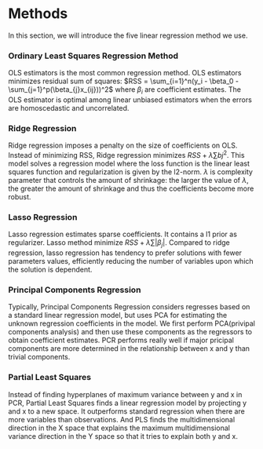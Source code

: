 
# Methods

In this section, we will introduce the five linear regression method we use.

### Ordinary Least Squares Regression Method

OLS estimators is the most common regression method. OLS estimators minimizes residual sum of squares: $RSS = \sum_{i=1}^n(y_i - \beta_0 - \sum_{j=1}^p(\beta_{j}x_{ij}))^2$ where $\beta_i$ are coefficient estimates. The OLS estimator is optimal among linear unbiased estimators when the errors are homoscedastic and uncorrelated.

### Ridge Regression

Ridge regression imposes a penalty on the size of coefficients on OLS. Instead of minimizing RSS, Ridge regression minimizes $RSS + \lambda \sum bj^2$. This model solves a regression model where the loss function is the linear least squares function and regularization is given by the l2-norm. $\lambda$ is complexity parameter that controls the amount of shrinkage: the larger the value of $\lambda$, the greater the amount of shrinkage and thus the coefficients become more robust.

### Lasso Regression

Lasso regression estimates sparse coefficients. It contains a l1 prior as regularizer. Lasso method minimize $RSS + \lambda \sum |{\beta_j}|$. Compared to ridge regression, lasso regression has tendency to prefer solutions with fewer parameters values, efficiently reducing the number of variables upon which the solution is dependent.

### Principal Components Regression

Typically, Principal Components Regression considers regresses based on a standard linear regression model, but uses PCA for estimating the unknown regression coefficients in the model. We first perform PCA(privipal components analysis) and then use these components as the regressors to obtain coefficient estimates. PCR performs really well if major pricipal components are more determined in the relationship between x and y than trivial components.

### Partial Least Squares

Instead of finding hyperplanes of maximum variance between y and x in PCR, Partial Least Squares finds a linear regression model by projecting y and x to a new space. It outperforms standard regression when there are more variables than observations. And PLS finds the multidimensional direction in the X space that explains the maximum multidimensional variance direction in the Y space so that it tries to explain both y and x.
